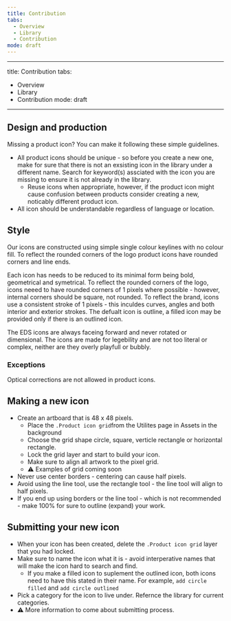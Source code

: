 ```yaml
---
title: Contribution
tabs:
  - Overview
  - Library
  - Contribution
mode: draft
---
```


---
title: Contribution
tabs:
  - Overview
  - Library
  - Contribution
mode: draft
---

## Design and production

Missing a product icon? You can make it following these simple guidelines. 

* All product icons should be unique - so before you create a new one, make for sure that there is not an exsisting icon in the library under a different name. Search for keyword(s) assciated with the icon you are missing to ensure it is not already in the library. 
  * Reuse icons when appropriate, however, if the product icon might cause confusion between products consider creating a new, noticably different product icon. 
* All icon should be understandable regardless of language or location. 


## Style


Our icons are constructed using simple single colour keylines with no colour fill. To reflect the rounded corners of the logo product icons have rounded corners and line ends.

Each icon has needs to be reduced to its minimal form being bold, geometrical and symetrical. To reflect the rounded corners of the logo, icons neeed to have rounded corners of 1 pixels where possible - however, internal corners should be square, not rounded. To reflect the brand, icons use a consistent stroke of 1 pixels - this inculdes curves, angles and both interior and exterior strokes. The defualt icon is outline, a filled icon may be provided only if there is an outlined icon.

The EDS icons are always faceing forward and never rotated or dimensional. The icons are made for legebility and are not too literal or complex, neither are they overly playfull or bubbly.


### Exceptions

Optical corrections are not allowed in product icons.


## Making a new icon

* Create an artboard that is 48 x 48 pixels. 
  * Place the `.Product icon grid`from the Utilites page in Assets in the background
  * Choose the grid shape circle, square, verticle rectangle or horizontal rectangle.
  * Lock the grid layer and start to build your icon.
  * Make sure to align all artwork to the pixel grid.
  * :warning: Examples of grid coming soon
* Never use center borders - centering can cause half pixels. 
* Avoid using the line tool, use the rectangle tool - the line tool will align to half pixels. 
* If you end up using borders or the line tool - which is not recommended - make 100% for sure to outline (expand) your work. 


## Submitting your new icon

* When your icon has been created, delete the `.Product icon grid` layer that you had locked. 
* Make sure to name the icon what it is - avoid interperative names that will make the icon hard to search and find. 
  * If you make a filled icon to suplement the outlined icon, both icons need to have this stated in their name. For example, `add circle filled` and `add circle outlined`
* Pick a category for the icon to live under. Refernce the library for current categories.
* :warning: More information to come about submitting process. 
